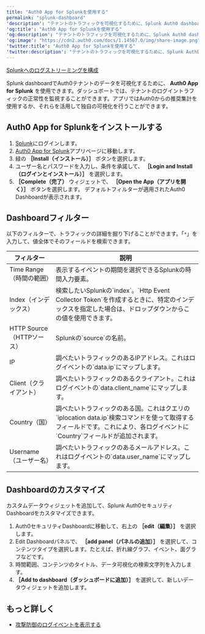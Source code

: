```yaml
---
title: "Auth0 App for Splunkを使用する"
permalink: "splunk-dashboard"
'description': "テナントのトラフィックを可視化するために、Splunk Auth0 dashboardを作成して、Auth0 App for Splunkを使用する方法を説明します。"
'og:title': "Auth0 App for Splunkを使用する"
'og:description': "テナントのトラフィックを可視化するために、Splunk Auth0 dashboardを作成して、Auth0 App for Splunkを使用する方法を説明します。"
'og:image': "https://cdn2.auth0.com/docs/1.14567.0/img/share-image.png"
'twitter:title': "Auth0 App for Splunkを使用する"
'twitter:description': "テナントのトラフィックを可視化するために、Splunk Auth0 dashboardを作成して、Auth0 App for Splunkを使用する方法を説明します。"
---
```


<Card title="始める前に">

[Splunkへのログストリーミングを構成](https://marketplace.auth0.com/integrations/splunk-log-streaming)

</Card>

Splunk dashboardでAuth0テナントのデータを可視化するために、 **Auth0 App for Splunk** を使用できます。ダッシュボートでは、テナントのログイントラフィックの正常性を監視することができます。アプリではAuth0からの推奨集計を使用するか、それらを活用して独自の可視化を行うことができます。

## Auth0 App for Splunkをインストールする

1. [Splunk](https://www.splunk.com/)にログインします。
2. [Auth0 App for Splunk](https://splunkbase.splunk.com/app/5193)アプリページに移動します。
3. 緑の **［Install（インストール）］** ボタンを選択します。
4. ユーザー名とパスワードを入力し、条件を承諾して、 **［Login and Install（ログインとインストール）］** を選択します。
5. **［Complete（完了）** ウィジェットで、 **［Open the App（アプリを開く）］** ボタンを選択します。
   デフォルトフィルターが適用されたAuth0 Dashboardが表示されます。

## Dashboardフィルター

以下のフィルターで、トラフィックの詳細を掘り下げることができます。「`*`」を入力して、値全体でそのフィールドを検索できます。

<table class="table"><thead>
<tr>
<th>フィルター</th>
<th>説明</th>
</tr>
</thead>
<tbody>
<tr>
<td>Time Range（時間の範囲）</td>
<td>表示するイベントの期間を選択できるSplunkの時間入力要素。</td>
</tr>
<tr>
<td>Index（インデックス）</td>
<td>検索したいSplunkの`index`。`Http Event Collector Token`を作成するときに、特定のインデックスを指定した場合は、ドロップダウンからこの値を使用できます。</td>
</tr>
<tr>
<td>HTTP Source（HTTPソース）</td>
<td>Splunkの`source`の名前。</td>
</tr>
<tr>
<td>IP</td>
<td>調べたいトラフィックのあるIPアドレス。これはログイベントの`data.ip`にマップします。</td>
</tr>
<tr>
<td>Client（クライアント）</td>
<td>調べたいトラフィックのあるクライアント。これはログイベントの`data.client_name`にマップします。</td>
</tr>
<tr>
<td>Country（国）</td>
<td>調べたいトラフィックのある国。これはクエリの`iplocation data.ip`検索コマンドを使って取得するフィールドです。これにより、各ログイベントに`Country`フィールドが追加されます。</td>
</tr>
<tr>
<td>Username（ユーザー名）</td>
<td>調べたいトラフィックのあるメールアドレス。これはログイベントの`data.user_name`にマップします。</td>
</tr>
</tbody>
</table>

## Dashboardのカスタマイズ

カスタムデータウィジェットを追加して、Splunk Auth0セキュリティDashboardをカスタマイズできます。

1. Auth0セキュリティDashboardに移動して、右上の **［edit（編集）］** を選択します。
2. Edit Dashboardパネルで、 **［add panel（パネルの追加）］** を選択して、コンテンツタイプを選択します。たとえば、折れ線グラフ、イベント、面グラフなどです。
3. 時間範囲、コンテンツのタイトル、データ可視化の検索文字列を入力します。
4. **［Add to dashboard（ダッシュボードに追加）］** を選択して、新しいデータウィジェットを追加します。

## もっと詳しく

* [攻撃防御のログイベントを表示する](/ja-jp/secure/attack-protection/view-attack-protection-events)